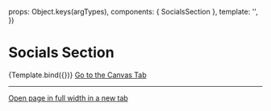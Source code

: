 
<Meta title="Sections/Content/Socials" component={SocialsSection} />

  props: Object.keys(argTypes),
  components: { SocialsSection },
  template: '<SocialsSection :section-title="sectionTitle" :section-desc="sectionDesc" :feeds="feeds" />',
})

# Socials Section

<Canvas>
  <Story
    name="Example"
    args={{
      sectionTitle: 'Geoportal in den sozialen Medien',
      sectionDesc: "Hier die aktuellsten Posts. Wenn Sie mehr erfahren möchten, besuchen Sie bitte die jeweiligen Kanäl.",
      feeds: [
        {
          type: "twitter",
          title: "Tweets from @swiss_geoportal",
          url: "https://twitter.com/swiss_geoportal"
        }
      ]
    }}
  >
    {Template.bind({})}
  </Story>
</Canvas>



<a href="?path=/story/sections-socials--example">
  Go to the Canvas Tab
</a>

---

<a href="?id=sections-content-socials--example&viewMode=story" target="_blank">
  Open page in full width in a new tab
</a>

